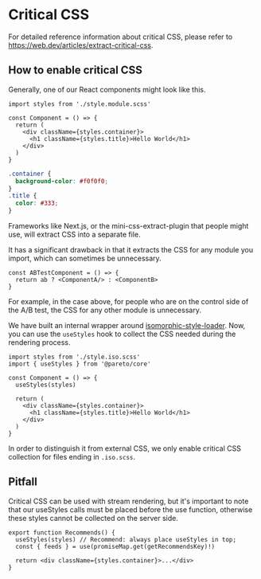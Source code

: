 # Critical CSS

For detailed reference information about critical CSS, please refer to https://web.dev/articles/extract-critical-css.

## How to enable critical CSS

Generally, one of our React components might look like this.

```tsx
import styles from './style.module.scss'

const Component = () => {
  return (
    <div className={styles.container}>
      <h1 className={styles.title}>Hello World</h1>
    </div>
  )
}
```

```scss
.container {
  background-color: #f0f0f0;
}
.title {
  color: #333;
}
```

Frameworks like Next.js, or the mini-css-extract-plugin that people might use, will extract CSS into a separate file.

It has a significant drawback in that it extracts the CSS for any module you import, which can sometimes be unnecessary.

```tsx
const ABTestComponent = () => {
  return ab ? <ComponentA/> : <ComponentB>
}
```

For example, in the case above, for people who are on the control side of the A/B test, the CSS for any other module is unnecessary.

We have built an internal wrapper around [isomorphic-style-loader](https://github.com/kriasoft/isomorphic-style-loader). Now, you can use the `useStyles` hook to collect the CSS needed during the rendering process.

```tsx
import styles from './style.iso.scss'
import { useStyles } from '@pareto/core'

const Component = () => {
  useStyles(styles)

  return (
    <div className={styles.container}>
      <h1 className={styles.title}>Hello World</h1>
    </div>
  )
}
```

In order to distinguish it from external CSS, we only enable critical CSS collection for files ending in `.iso.scss`.

## Pitfall

Critical CSS can be used with stream rendering, but it's important to note that our useStyles calls must be placed before the use function, otherwise these styles cannot be collected on the server side.

```tsx
export function Recommends() {
  useStyles(styles) // Recommend: always place useStyles in top;
  const { feeds } = use(promiseMap.get(getRecommendsKey)!)

  return <div className={styles.container}>...</div>
}
```
